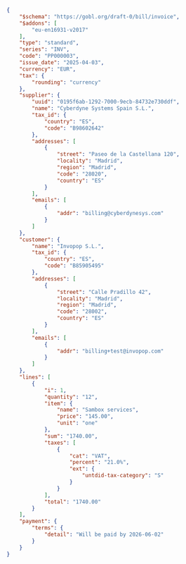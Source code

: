 ```json Peppol B2B Invoice expandable
{
    "$schema": "https://gobl.org/draft-0/bill/invoice",
    "$addons": [
        "eu-en16931-v2017"
    ],
    "type": "standard",
    "series": "INV",
    "code": "PP000003",
    "issue_date": "2025-04-03",
    "currency": "EUR",
    "tax": {
        "rounding": "currency"
    },
    "supplier": {
        "uuid": "0195f6ab-1292-7000-9ecb-84732e730ddf",
        "name": "Cyberdyne Systems Spain S.L.",
        "tax_id": {
            "country": "ES",
            "code": "B98602642"
        },
        "addresses": [
            {
                "street": "Paseo de la Castellana 120",
                "locality": "Madrid",
                "region": "Madrid",
                "code": "28020",
                "country": "ES"
            }
        ],
        "emails": [
            {
                "addr": "billing@cyberdynesys.com"
            }
        ]
    },
    "customer": {
        "name": "Invopop S.L.",
        "tax_id": {
            "country": "ES",
            "code": "B85905495"
        },
        "addresses": [
            {
                "street": "Calle Pradillo 42",
                "locality": "Madrid",
                "region": "Madrid",
                "code": "28002",
                "country": "ES"
            }
        ],
        "emails": [
            {
                "addr": "billing+test@invopop.com"
            }
        ]
    },
    "lines": [
        {
            "i": 1,
            "quantity": "12",
            "item": {
                "name": "Sambox services",
                "price": "145.00",
                "unit": "one"
            },
            "sum": "1740.00",
            "taxes": [
                {
                    "cat": "VAT",
                    "percent": "21.0%",
                    "ext": {
                        "untdid-tax-category": "S"
                    }
                }
            ],
            "total": "1740.00"
        }
    ],
    "payment": {
        "terms": {
            "detail": "Will be paid by 2026-06-02"
        }
    }
}
```
